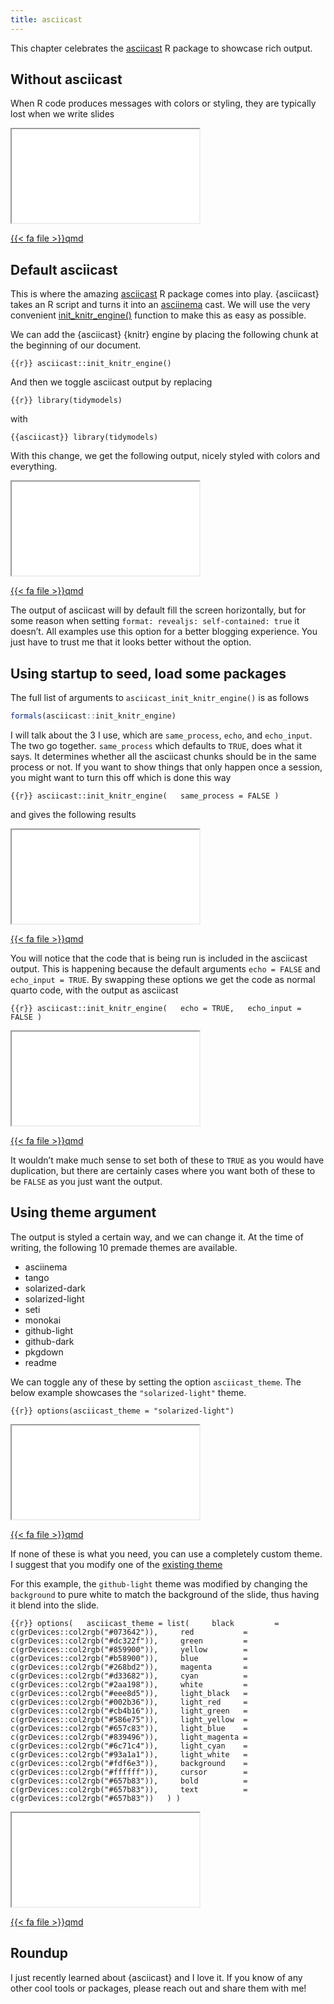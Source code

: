 ```yaml
---
title: asciicast
---
```


This chapter celebrates the [asciicast](https://github.com/r-lib/asciicast) R package to showcase rich output.

## Without asciicast

When R code produces messages with colors or styling,
they are typically lost when we write slides

<iframe class="slide-deck" src="examples/asciicast/no-asciicast.html">

</iframe>

<a href="examples/asciicast/no-asciicast.qmd" target="_blank" class="listing-slides btn-links">{{< fa file >}}qmd<a>

## Default asciicast

This is where the amazing [asciicast](https://github.com/r-lib/asciicast) R package comes into play.
{asciicast} takes an R script and turns it into an [asciinema](https://asciinema.org/) cast.
We will use the very convenient [init_knitr_engine()](https://asciicast.r-lib.org/reference/init_knitr_engine.html) function to make this as easy as possible.

We can add the {asciicast} {knitr} engine by placing the following chunk at the beginning of our document.

```{{r}}
asciicast::init_knitr_engine()
```

And then we toggle asciicast output by replacing

```{{r}}
library(tidymodels)
```

with

```{{asciicast}}
library(tidymodels)
```

With this change, we get the following output,
nicely styled with colors and everything.

<iframe class="slide-deck" src="examples/asciicast/asciicast-default.html">

</iframe>

<a href="examples/asciicast/asciicast-default.qmd" target="_blank" class="listing-slides btn-links">{{< fa file >}}qmd<a>

::: {.callout-note}
The output of asciicast will by default fill the screen horizontally,
but for some reason when setting `format: revealjs: self-contained: true` it doesn't.
All examples use this option for a better blogging experience.
You just have to trust me that it looks better without the option.
:::

## Using startup to seed, load some packages

The full list of arguments to `asciicast_init_knitr_engine()` is as follows

```r
formals(asciicast::init_knitr_engine)
```

I will talk about the 3 I use, which are `same_process`, `echo`, and `echo_input`.
The two go together.
`same_process` which defaults to `TRUE`, does what it says.
It determines whether all the asciicast chunks should be in the same process or not.
If you want to show things that only happen once a session,
you might want to turn this off which is done this way

```{{r}}
asciicast::init_knitr_engine(
  same_process = FALSE
)
```

and gives the following results

<iframe class="slide-deck" src="examples/asciicast/asciicast-same_process.html">

</iframe>

<a href="examples/asciicast/asciicast-same_process.qmd" target="_blank" class="listing-slides btn-links">{{< fa file >}}qmd<a>

You will notice that the code that is being run is included in the asciicast output.
This is happening because the default arguments `echo = FALSE` and `echo_input = TRUE`.
By swapping these options we get the code as normal quarto code,
with the output as asciicast

```{{r}}
asciicast::init_knitr_engine(
  echo = TRUE,
  echo_input = FALSE
)
```

<iframe class="slide-deck" src="examples/asciicast/asciicast-echos.html">

</iframe>

<a href="examples/asciicast/asciicast-echos.qmd" target="_blank" class="listing-slides btn-links">{{< fa file >}}qmd<a>

It wouldn't make much sense to set both of these to `TRUE` as you would have duplication,
but there are certainly cases where you want both of these to be `FALSE` as you just want the output.

## Using theme argument

The output is styled a certain way,
and we can change it.
At the time of writing,
the following 10 premade themes are available.

- asciinema
- tango
- solarized-dark
- solarized-light
- seti
- monokai
- github-light
- github-dark
- pkgdown
- readme

We can toggle any of these by setting the option `asciicast_theme`.
The below example showcases the `"solarized-light"` theme.

```{{r}}
options(asciicast_theme = "solarized-light")
```

<iframe class="slide-deck" src="examples/asciicast/asciicast-solarized.html">

</iframe>

<a href="examples/asciicast/asciicast-solarized.qmd" target="_blank" class="listing-slides btn-links">{{< fa file >}}qmd<a>

If none of these is what you need,
you can use a completely custom theme.
I suggest that you modify one of the [existing theme](https://github.com/r-lib/asciicast/blob/4e6302182264a0fe7c58c427c9878b9135dac4fd/R/svg.R#L190)

For this example,
the `github-light` theme was modified by changing the `background` to pure white to match the background of the slide,
thus having it blend into the slide.

```{{r}}
options(
  asciicast_theme = list(
    black         = c(grDevices::col2rgb("#073642")),
    red           = c(grDevices::col2rgb("#dc322f")),
    green         = c(grDevices::col2rgb("#859900")),
    yellow        = c(grDevices::col2rgb("#b58900")),
    blue          = c(grDevices::col2rgb("#268bd2")),
    magenta       = c(grDevices::col2rgb("#d33682")),
    cyan          = c(grDevices::col2rgb("#2aa198")),
    white         = c(grDevices::col2rgb("#eee8d5")),
    light_black   = c(grDevices::col2rgb("#002b36")),
    light_red     = c(grDevices::col2rgb("#cb4b16")),
    light_green   = c(grDevices::col2rgb("#586e75")),
    light_yellow  = c(grDevices::col2rgb("#657c83")),
    light_blue    = c(grDevices::col2rgb("#839496")),
    light_magenta = c(grDevices::col2rgb("#6c71c4")),
    light_cyan    = c(grDevices::col2rgb("#93a1a1")),
    light_white   = c(grDevices::col2rgb("#fdf6e3")),
    background    = c(grDevices::col2rgb("#ffffff")),
    cursor        = c(grDevices::col2rgb("#657b83")),
    bold          = c(grDevices::col2rgb("#657b83")),
    text          = c(grDevices::col2rgb("#657b83"))
  )
)
```

<iframe class="slide-deck" src="examples/asciicast/asciicast-theme.html">

</iframe>

<a href="examples/asciicast/asciicast-theme.qmd" target="_blank" class="listing-slides btn-links">{{< fa file >}}qmd<a>

## Roundup

I just recently learned about {asciicast} and I love it.
If you know of any other cool tools or packages,
please reach out and share them with me!
